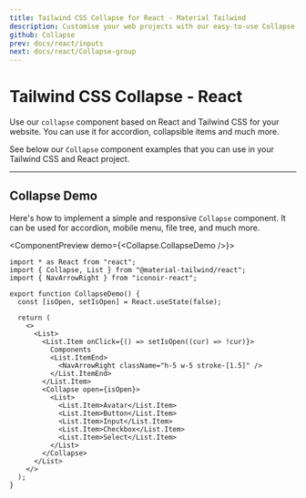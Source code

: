 ```yaml
---
title: Tailwind CSS Collapse for React - Material Tailwind
description: Customise your web projects with our easy-to-use Collapse component for Tailwind CSS and React using Material Design guidelines.
github: Collapse
prev: docs/react/inputs
next: docs/react/Collapse-group
---
```


# Tailwind CSS Collapse - React

Use our `collapse` component based on React and Tailwind CSS for your website. You can use it for accordion, collapsible items and much more.

See below our `Collapse` component examples that you can use in your Tailwind CSS and React project.

---

## Collapse Demo

Here's how to implement a simple and responsive `Collapse` component. It can be used for accordion, mobile menu, file tree, and much more.

<ComponentPreview demo={<Collapse.CollapseDemo />}>
```tsx
import * as React from "react";
import { Collapse, List } from "@material-tailwind/react";
import { NavArrowRight } from "iconoir-react";

export function CollapseDemo() {
  const [isOpen, setIsOpen] = React.useState(false);

  return (
    <>
      <List>
        <List.Item onClick={() => setIsOpen((cur) => !cur)}>
          Components
          <List.ItemEnd>
            <NavArrowRight className="h-5 w-5 stroke-[1.5]" />
          </List.ItemEnd>
        </List.Item>
        <Collapse open={isOpen}>
          <List>
            <List.Item>Avatar</List.Item>
            <List.Item>Button</List.Item>
            <List.Item>Input</List.Item>
            <List.Item>Checkbox</List.Item>
            <List.Item>Select</List.Item>
          </List>
        </Collapse>
      </List>
    </>
  );
}
```
</ComponentPreview>